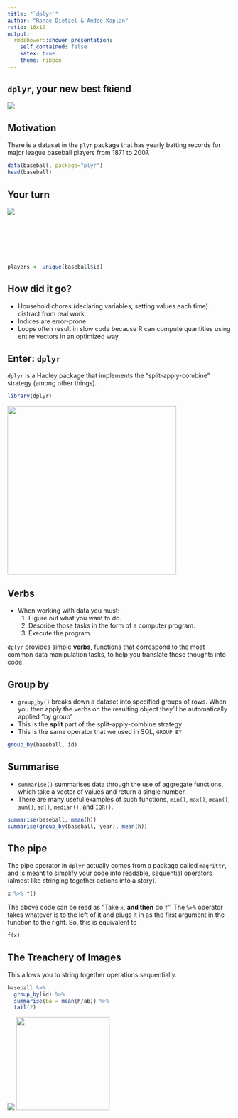 ```yaml
---
title: "`dplyr`"
author: "Ranae Dietzel & Andee Kaplan"
ratio: 16x10
output:
  rmdshower::shower_presentation:
    self_contained: false
    katex: true
    theme: ribbon
---
```


## `dplyr`, your new best f`R`iend

![](images/best_friends.gif)

## Motivation

There is a dataset in the `plyr` package that has yearly batting records for major league baseball players from 1871 to 2007.

```r
data(baseball, package="plyr")
head(baseball)
```

## Your turn { .cover .white }

<!-- image source https://www.flickr.com/photos/ollemhebb/16691684354/in/photolist-rqZfeh-dB2HGy-j4rtWV-cswQCb-bnmKUX-rurYD7-5vmdw6-7iHPtj-bvggjZ-7nwAyK-oVZdhD-acwkds-dqAf8f-e4z5Jk-6PBenY-dSAYZ9-5vmcGR-e4z7be-cyGrpE-7WLPaw-5vmdnn-8ciEWU-5vmcDa-o2NbGq-dxpJTW-cyGt4d-dZy9Sm-dZssjK-oVZ3SB-5BtrCp-e4z5Mk-6bvjNs-8cfk5H-dzTiW2-7Yfj3T-9mraHV-5XmJTS-aDtnzj-ruXg4M-ecF3x2-aAU6Fg-bsQosb-Hgh9UM-kJti5g-ifdCE4-ceXXhf-7AdkFZ-aEDYpr-otaizi-sa1Phn -->
<img src="images/your_turn.jpg" class="cover height" />

<p style="color: white">
Write a for loop that calculates and stores the career batting average for each player (note, batting average is number of hits, `h`, divided by number of at bats, `ab`, in a player's career.)
</p>
<p style="color: white">
<b>Hint:</b> You can get the unique player ids using the following:
</p>

```r
players <- unique(baseball$id)
```

## How did it go?

- Household chores (declaring variables, setting values each time) distract from real work
- Indices are error-prone
- Loops often result in slow code because R can compute quantities using entire vectors in an optimized way

## Enter: `dplyr`

`dplyr` is a Hadley package that implements the "split-apply-combine" strategy (among other things).

```r
library(dplyr)
```

<img src="images/split-apply-combine.png" height="380px"/>

## Verbs

- When working with data you must:
    1. Figure out what you want to do.
    1. Describe those tasks in the form of a computer program.
    1. Execute the program.


`dplyr` provides simple **verbs**, functions that correspond to the most common data manipulation tasks, to help you translate those thoughts into code.

## Group by

- `group_by()` breaks down a dataset into specified groups of rows. When you then apply the verbs on the resulting object they’ll be automatically applied "by group"
- This is the **split** part of the split-apply-combine strategy
- This is the same operator that we used in SQL, `GROUP BY`

```r
group_by(baseball, id)
```
## Summarise

- `summarise()` summarises data through the use of aggregate functions, which take a vector of values and return a single number. 
- There are many useful examples of such functions, `min()`, `max()`, `mean()`, `sum()`, `sd()`, `median()`, and `IQR()`. 

```r
summarise(baseball, mean(h))
summarise(group_by(baseball, year), mean(h))
```

 

## The pipe

The pipe operator in `dplyr` actually comes from a package called `magrittr`, and is meant to simplify your code into readable, sequential operators (almost like stringing together actions into a story).


```r
x %>% f()
```

The above code can be read as "Take `x`, **and then** do `f`". The `%>%` operator takes whatever is to the left of it and plugs it in as the first argument in the function to the right. So, this is equivalent to

```r
f(x)
```

## The Treachery of Images

This allows you to string together operations sequentially.

```r
baseball %>%
  group_by(id) %>%
  summarise(ba = mean(h/ab)) %>% 
  tail(2)
```

![](images/magrittr.png) <img src="images/MagrittePipe.jpg" height="210px"/>